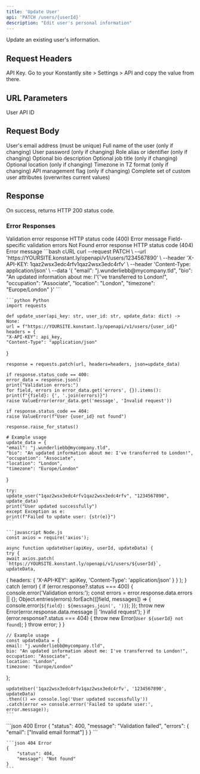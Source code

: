 ```yaml
---
title: 'Update User'
api: 'PATCH /users/{userId}'
description: "Edit user's personal information"
---
```


Update an existing user's information.

## Request Headers

<ParamField header="X-API-KEY" type="string" required>
    API Key. Go to your Konstantly site > Settings > API and copy the value from there.
</ParamField>

## URL Parameters

<ParamField path="userId" type="string" required>
    User API ID
</ParamField>

## Request Body

<ParamField body="email" type="string" required>
    User's email address (must be unique)
</ParamField>

<ParamField body="name" type="string">
    Full name of the user (only if changing)
</ParamField>

<ParamField body="password" type="string">
    User password (only if changing)
</ParamField>

<ParamField body="roleAlias" type="string">
    Role alias or identifier (only if changing)
</ParamField>

<ParamField body="bio" type="string">
    Optional bio description
</ParamField>

<ParamField body="occupation" type="string">
    Optional job title (only if changing)
</ParamField>

<ParamField body="location" type="string">
    Optional location (only if changing)
</ParamField>

<ParamField body="timezone" type="string">
    Timezone in TZ format (only if changing)
</ParamField>

<ParamField body="fromApi" type="boolean">
    API management flag (only if changing)
</ParamField>

<ParamField body="attributes" type="object">
    Complete set of custom user attributes (overwrites current values)
</ParamField>

## Response

On success, returns HTTP 200 status code.

### Error Responses

<ResponseField name="400" type="object">
    Validation error response
    <Expandable title="Error object properties">
        <ResponseField name="status" type="integer" required>HTTP status code (400)</ResponseField>
        <ResponseField name="message" type="string" required>Error message</ResponseField>
        <ResponseField name="errors" type="object">Field-specific validation errors</ResponseField>
    </Expandable>
</ResponseField>

<ResponseField name="404" type="object">
    Not Found error response
    <Expandable title="Error object properties">
        <ResponseField name="status" type="integer" required>HTTP status code (404)</ResponseField>
        <ResponseField name="message" type="string" required>Error message</ResponseField>
    </Expandable>
</ResponseField>

<RequestExample>
    ```bash cURL
    curl --request PATCH \
    --url 'https://YOURSITE.konstant.ly/openapi/v1/users/1234567890' \
    --header 'X-API-KEY: 1qaz2wsx3edc4rfv1qaz2wsx3edc4rfv' \
    --header 'Content-Type: application/json' \
    --data '{
    "email": "j.wunderliebb@mycompany.tld",
    "bio": "An updated information about me: I'\''ve transferred to London!",
    "occupation": "Associate",
    "location": "London",
    "timezone": "Europe/London"
}'
    ```

    ```python Python
    import requests

    def update_user(api_key: str, user_id: str, update_data: dict) -> None:
    url = f"https://YOURSITE.konstant.ly/openapi/v1/users/{user_id}"
    headers = {
    "X-API-KEY": api_key,
    "Content-Type": "application/json"
}

    response = requests.patch(url, headers=headers, json=update_data)

    if response.status_code == 400:
    error_data = response.json()
    print("Validation errors:")
    for field, errors in error_data.get('errors', {}).items():
    print(f"{field}: {', '.join(errors)}")
    raise ValueError(error_data.get('message', 'Invalid request'))

    if response.status_code == 404:
    raise ValueError(f"User {user_id} not found")

    response.raise_for_status()

    # Example usage
    update_data = {
    "email": "j.wunderliebb@mycompany.tld",
    "bio": "An updated information about me: I've transferred to London!",
    "occupation": "Associate",
    "location": "London",
    "timezone": "Europe/London"
}

    try:
    update_user("1qaz2wsx3edc4rfv1qaz2wsx3edc4rfv", "1234567890", update_data)
    print("User updated successfully")
    except Exception as e:
    print(f"Failed to update user: {str(e)}")
    ```

    ```javascript Node.js
    const axios = require('axios');

    async function updateUser(apiKey, userId, updateData) {
    try {
    await axios.patch(
    `https://YOURSITE.konstant.ly/openapi/v1/users/${userId}`,
    updateData,
{
    headers: {
    'X-API-KEY': apiKey,
    'Content-Type': 'application/json'
}
}
    );
} catch (error) {
    if (error.response?.status === 400) {
    console.error('Validation errors:');
    const errors = error.response.data.errors || {};
    Object.entries(errors).forEach(([field, messages]) => {
    console.error(`${field}: ${messages.join(', ')}`);
});
    throw new Error(error.response.data.message || 'Invalid request');
}
    if (error.response?.status === 404) {
    throw new Error(`User ${userId} not found`);
}
    throw error;
}
}

    // Example usage
    const updateData = {
    email: "j.wunderliebb@mycompany.tld",
    bio: "An updated information about me: I've transferred to London!",
    occupation: "Associate",
    location: "London",
    timezone: "Europe/London"
};

    updateUser('1qaz2wsx3edc4rfv1qaz2wsx3edc4rfv', '1234567890', updateData)
    .then(() => console.log('User updated successfully'))
    .catch(error => console.error('Failed to update user:', error.message));
    ```
</RequestExample>

<ResponseExample>
    ```json 400 Error
    {
        "status": 400,
        "message": "Validation failed",
        "errors": {
        "email": ["Invalid email format"]
    }
    }
    ```

    ```json 404 Error
    {
        "status": 404,
        "message": "Not found"
    }
    ```
</ResponseExample>
